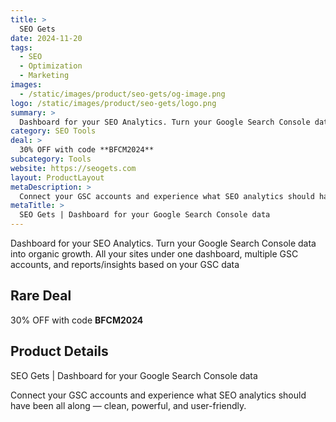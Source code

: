 ```yaml
---
title: >
  SEO Gets
date: 2024-11-20
tags:
  - SEO
  - Optimization
  - Marketing
images:
  - /static/images/product/seo-gets/og-image.png
logo: /static/images/product/seo-gets/logo.png
summary: >
  Dashboard for your SEO Analytics. Turn your Google Search Console data into organic growth. All your sites under one dashboard, multiple GSC accounts, and reports/insights based on your GSC data
category: SEO Tools
deal: >
  30% OFF with code **BFCM2024**
subcategory: Tools
website: https://seogets.com
layout: ProductLayout
metaDescription: >
  Connect your GSC accounts and experience what SEO analytics should have been all along — clean, powerful, and user-friendly.
metaTitle: >
  SEO Gets | Dashboard for your Google Search Console data
---
```

Dashboard for your SEO Analytics. Turn your Google Search Console data into organic growth. All your sites under one dashboard, multiple GSC accounts, and reports/insights based on your GSC data

## Rare Deal

30% OFF with code **BFCM2024**

## Product Details
SEO Gets | Dashboard for your Google Search Console data

Connect your GSC accounts and experience what SEO analytics should have been all along — clean, powerful, and user-friendly.
